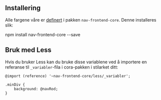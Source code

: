 
## Installering

Alle fargene våre er [definert](https://github.com/navikt/nav-frontend-core/blob/master/less/_variabler.less) i 
pakken `nav-frontend-core`. Denne installeres slik:

<Bash>
    npm install nav-frontend-core --save
</Bash>

## Bruk med Less

Hvis du bruker Less kan du bruke disse variablene ved å importere en referanse til `_variabler`-fila i cora-pakken i stilarket ditt:

```less
@import (reference) '~nav-frontend-core/less/_variabler';

.minDiv {
    background: @navRod;
}
```